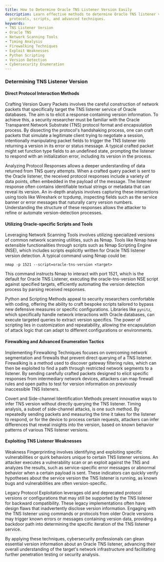 ```yaml
---
title: How to Determine Oracle TNS Listener Version Easily
description: Learn effective methods to determine Oracle TNS listener version using
  protocols, scripts, and advanced techniques.
keywords:
- TNS Listener Version
- Oracle TNS
- Network Scanning Tools
- Timing Analysis
- Firewalking Techniques
- Exploit Weaknesses
- Python Scripting
- Version Detection
- Cybersecurity Enumeration
---
```


### Determining TNS Listener Version

#### Direct Protocol Interaction Methods

Crafting Version Query Packets involves the careful construction of network packets that specifically target the TNS listener service of Oracle databases. The aim is to elicit a response containing version information. To achieve this, a security researcher must be familiar with the Oracle Transparent Network Substrate (TNS) protocol format and encapsulation process. By dissecting the protocol's handshaking process, one can craft packets that simulate a legitimate client trying to negotiate a session, intentionally manipulating packet fields to trigger the TNS listener into returning a version in its error or status message. A typical crafted packet might set function type fields to an undefined state, prompting the listener to respond with an initialization error, including its version in the process.

Analyzing Protocol Responses allows a deeper understanding of data returned from TNS query attempts. When a crafted query packet is sent to the Oracle listener, the received protocol responses include a variety of data points, often embedded in the payload of the message. The listener response often contains identifiable textual strings or metadata that can reveal its version. An in-depth analysis involves capturing these interactions using tools like Wireshark or tcpdump, inspecting fields such as the service banner or error messages that naturally carry version numbers. Understanding the structure of these responses allows the attacker to refine or automate version-detection processes.

#### Utilizing Oracle-specific Scripts and Tools

Leveraging Network Scanning Tools involves utilizing specialized versions of common network scanning utilities, such as Nmap. Tools like Nmap have extensible functionalities through scripts such as Nmap Scripting Engine (NSE), which includes scripts explicitly written for Oracle TNS listener version detection. A typical command using Nmap could be:
```
nmap -p 1521 --script=oracle-tns-version <target>
```
This command instructs Nmap to interact with port 1521, which is the default for Oracle TNS Listener, executing the oracle-tns-version NSE script against specified targets, efficiently automating the version detection process by parsing received responses.

Python and Scripting Methods appeal to security researchers comfortable with coding, offering the ability to craft bespoke scripts tailored to bypass new defensive measures or specific configurations. Libraries like `pynitz`, which specifically handle network interactions with Oracle databases, can execute targeted queries to extract version specifics. The power of scripting lies in customization and repeatability, allowing the encapsulation of attack logic that can adapt to different configurations or environments.

#### Firewalking and Advanced Enumeration Tactics

Implementing Firewalking Techniques focuses on overcoming network segmentation and firewalls that prevent direct querying of a TNS listener. Firewalking is a method used to discover gateway filtering rules, which can then be exploited to find a path through restricted network segments to a listener. By sending carefully crafted packets designed to elicit specific responses from intermediary network devices, attackers can map firewall rules and open paths to test for version information on previously inaccessible TNS listeners.

Covert and Side-channel Identification Methods present innovative ways to infer TNS version without directly querying the TNS listener. Timing analysis, a subset of side-channel attacks, is one such method. By repeatedly sending packets and measuring the time it takes for the listener to respond, or for the device to process certain requests, attackers can infer differences that reveal insights into the version, based on known behavior patterns of various TNS listener versions.

#### Exploiting TNS Listener Weaknesses

Weakness Fingerprinting involves identifying and exploiting specific vulnerabilities or quirk behaviors unique to certain TNS listener versions. An attacker executes a vulnerability scan or an exploit against the TNS and analyzes the results, such as service-specific error messages or abnormal behavior when a certain payload is sent. These indicators can quickly verify hypotheses about the service version the TNS listener is running, as known bugs and vulnerabilities are often version-specific.

Legacy Protocol Exploitation leverages old and deprecated protocol versions or configurations that may still be supported by the TNS listener for backward compatibility. These legacy implementations often have design flaws that inadvertently disclose version information. Engaging with the TNS listener using commands or protocols from older Oracle versions may trigger known errors or messages containing version data, providing a backdoor path into determining the specific iteration of the TNS listener service.

By applying these techniques, cybersecurity professionals can glean essential version information about an Oracle TNS listener, advancing their overall understanding of the target's network infrastructure and facilitating further penetration testing or security analysis.